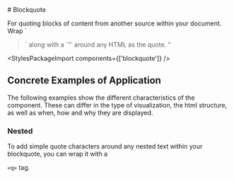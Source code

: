 
<Meta of={BlockquoteStories} />

<div className="docs-title">
  # Blockquote

  <link-design of={JSON.stringify(BlockquoteStories)}></link-design>
</div>

<PackageTag meta={meta}/>

<div className="lead">
  For quoting blocks of content from another source within your document. Wrap `
  <blockquote
    className="blockquote">` along with a `<q>` around any HTML as the quote.
</div>

<Canvas sourceState="shown" of={BlockquoteStories.Default} />

<div className="hide-col-default">
  <Controls of={BlockquoteStories.Default} />
</div>

<StylesPackageImport components={['blockquote']} />

## Concrete Examples of Application

The following examples show the different characteristics of the component. These can differ in the type of visualization, the html structure, as well as when, how and why they are displayed.

### Nested

To add simple quote characters around any nested text within your blockquote, you can wrap it with a

<code>&lt;q&gt;</code> tag.

<Canvas of={BlockquoteStories.Nested} />
